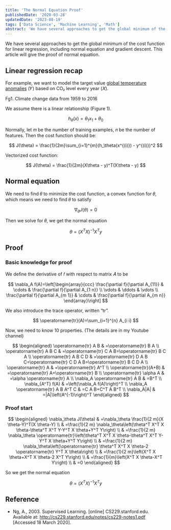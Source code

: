 ```yaml
---
title: 'The Normal Equation Proof'
publishedDate: '2020-03-28'
updatedDate: '2023-08-19'
tags: ['Data Science', 'Machine Learning', 'Math']
abstract: 'We have several approaches to get the global minimum of the cost function for linear regression, including normal equation and gradient descent. This article will give the proof of normal equation.'
---
```

We have several approaches to get the global minimum of the cost function for linear regression, including normal equation and gradient descent. This article will give the proof of normal equation.

## Linear regression recap

For example, we want to model the target value [global temperature anomalies](https://www.ncei.noaa.gov/access/monitoring/dyk/anomalies-vs-temperature) (𝑌) based on CO₂ level every year (𝑋).

<CustomImage src="images/normal-equation-proof/fig1.webp" alt="fig1" />
<ImageCaption>Fg1. Climate change data from 1959 to 2016</ImageCaption>

We assume there is a linear relationship (Figure 1).

$$
h_\theta(x) = \theta_1 x_1 + \theta_0
$$

Normally, let 𝑚 be the number of training examples, 𝑛 be the number of features. Then the cost function should be:

$$
J(\theta) = \frac{1}{2m}\sum_{i=1}^{m}(h_\theta(x^{(i)}) - y^{(i)})^2
$$

Vectorized cost function:

$$
J(\theta) = \frac{1}{2m}(X\theta - y)^T(X\theta - y)
$$

## Normal equation

We need to find 𝜃 to minimize the cost function, a convex function for 𝜃, which means we need to find 𝜃 to satisfy

$$
\nabla_\theta J(\theta)=0
$$

Then we solve for 𝜃, we get the normal equation

$$
\theta = (X^TX)^{-1}X^Ty
$$

## Proof

### Basic knowledge for proof

We deﬁne the derivative of 𝑓 with respect to matrix 𝐴 to be

$$
\nabla_A f(A)=\left[\begin{array}{ccc}
\frac{\partial f}{\partial A_{11}} & \cdots & \frac{\partial f}{\partial A_{1 n}} \\
\vdots & \ddots & \vdots \\
\frac{\partial f}{\partial A_{m 1}} & \cdots & \frac{\partial f}{\partial A_{m n}}
\end{array}\right]
$$

We also introduce the trace operator, written “tr”.

$$
\operatorname{tr}(A)=\sum_{i=1}^{n} A_{i i}
$$

Now, we need to know 10 properties. (The details are in my Youtube channel)

$$
\begin{aligned}
\operatorname{tr} A B & =\operatorname{tr} B A \\
\operatorname{tr} A B C & =\operatorname{tr} C A B=\operatorname{tr} B C A \\
\operatorname{tr} A B C D & =\operatorname{tr} D A B C=\operatorname{tr} C D A B=\operatorname{tr} B C D A \\
\operatorname{tr} A & =\operatorname{tr} A^T \\
\operatorname{tr}(A+B) & =\operatorname{tr} A+\operatorname{tr} B \\
\operatorname{tr} \alpha A & =\alpha \operatorname{tr} A \\
\nabla_A \operatorname{tr} A B & =B^T \\
\nabla_{A^T} f(A) & =\left(\nabla_A f(A)\right)^T \\
\nabla_A \operatorname{tr} A B A^T C & =C A B+C^T A B^T \\
\nabla_A|A| & =|A|\left(A^{-1}\right)^T
\end{aligned}
$$

### Proof start

$$
\begin{aligned}
\nabla_\theta J(\theta) & =\nabla_\theta \frac{1}{2 m}(X \theta-Y)^T(X \theta-Y) \\
& =\frac{1}{2 m} \nabla_\theta\left(\theta^T X^T X \theta-\theta^T X^T Y-Y^T X \theta+Y^T Y\right) \\
& =\frac{1}{2 m} \nabla_\theta \operatorname{tr}\left(\theta^T X^T X \theta-\theta^T X^T Y-Y^T X \theta+Y^T Y\right) \\
& =\frac{1}{2 m} \nabla_\theta\left(\operatorname{tr} \theta^T X^T X \theta-2 \operatorname{tr} Y^T X \theta\right) \\
& =\frac{1}{2 m}\left(X^T X \theta+X^T X \theta-2 X^T Y\right) \\
& =\frac{1}{m}\left(X^T X \theta-X^T Y\right) \\
& =0
\end{aligned}
$$

So we get the normal equation

$$
\theta = (X^TX)^{-1}X^Ty
$$

## Reference
* Ng, A., 2003. Supervised Learning. [online] CS229.stanford.edu. Available at: http://cs229.stanford.edu/notes/cs229-notes1.pdf [Accessed 18 March 2020].